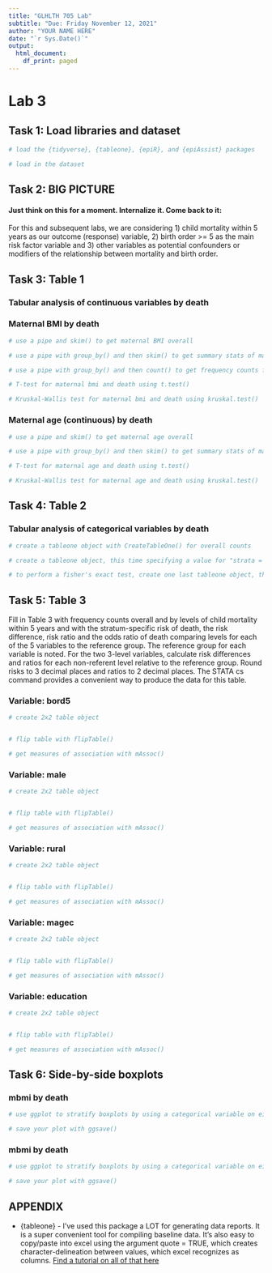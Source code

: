 ```yaml
---
title: "GLHLTH 705 Lab"
subtitle: "Due: Friday November 12, 2021"
author: "YOUR NAME HERE"
date: "`r Sys.Date()`"
output: 
  html_document:
    df_print: paged
---
```



# Lab 3 {.tabset}

## Task 1: Load libraries and dataset

```r
# load the {tidyverse}, {tableone}, {epiR}, and {epiAssist} packages

```

```r
# load in the dataset

```

## Task 2: BIG PICTURE 

#### Just think on this for a moment. Internalize it. Come back to it:

For this and subsequent labs, we are considering 1) child mortality within 5 years as our outcome (response) variable, 2) birth order >= 5 as the main risk factor variable and 3) other variables as potential confounders or modifiers of the relationship between mortality and birth order. 


## Task 3: Table 1 

### Tabular analysis of continuous variables by death


### Maternal BMI by death

```r
# use a pipe and skim() to get maternal BMI overall

```


```r
# use a pipe with group_by() and then skim() to get summary stats of mage, stratified by `death`


```


```r
# use a pipe with group_by() and then count() to get frequency counts for `death`


```


```r
# T-test for maternal bmi and death using t.test()

```

```r
# Kruskal-Wallis test for maternal bmi and death using kruskal.test()


```


### Maternal age (continuous) by death

```r
# use a pipe and skim() to get maternal age overall

```

```r
# use a pipe with group_by() and then skim() to get summary stats of mage, stratified by `death`


```

```r
# T-test for maternal age and death using t.test()

```

```r
# Kruskal-Wallis test for maternal age and death using kruskal.test()


```



## Task 4: Table 2

### Tabular analysis of categorical variables by death


```r
# create a tableone object with CreateTableOne() for overall counts

```

```r
# create a tableone object, this time specifying a value for "strata = "
```

```r
# to perform a fisher's exact test, create one last tableone object, then submit it to its print() function, with the argument "exact = TRUE"


```


## Task 5: Table 3

Fill in Table 3 with frequency counts overall and by levels of child mortality within 5 years and with the stratum-specific risk of death, the risk difference, risk ratio and the odds ratio of death comparing levels for each of the 5 variables to the reference group.  The reference group for each variable is noted.  For the two 3-level variables, calculate risk differences and ratios for each non-referent level relative to the reference group.  Round risks to 3 decimal places and ratios to 2 decimal places.  The STATA cs command provides a convenient way to produce the data for this table.

### Variable: bord5

```r
# create 2x2 table object


# flip table with flipTable()


```


```r
# get measures of association with mAssoc()


```

### Variable: male

```r
# create 2x2 table object


# flip table with flipTable()


```


```r
# get measures of association with mAssoc()


```


### Variable: rural

```r
# create 2x2 table object


# flip table with flipTable()


```


```r
# get measures of association with mAssoc()


```

### Variable: magec

```r
# create 2x2 table object


# flip table with flipTable()


```


```r
# get measures of association with mAssoc()


```



### Variable: education

```r
# create 2x2 table object


# flip table with flipTable()


```


```r
# get measures of association with mAssoc()


```

## Task 6: Side-by-side boxplots

### mbmi by death
```r
# use ggplot to stratify boxplots by using a categorical variable on either the x or y axis

# save your plot with ggsave()

```

### mbmi by death
```r
# use ggplot to stratify boxplots by using a categorical variable on either the x or y axis

# save your plot with ggsave()

```



## APPENDIX

* {tableone} - I've used this package a LOT for generating data reports. It is a super convenient tool for compiling baseline data. It's also easy to copy/paste into excel using the argument quote = TRUE, which creates character-delineation between values, which excel recognizes as columns. [Find a tutorial on all of that here](https://cran.r-project.org/web/packages/tableone/vignettes/introduction.html)



